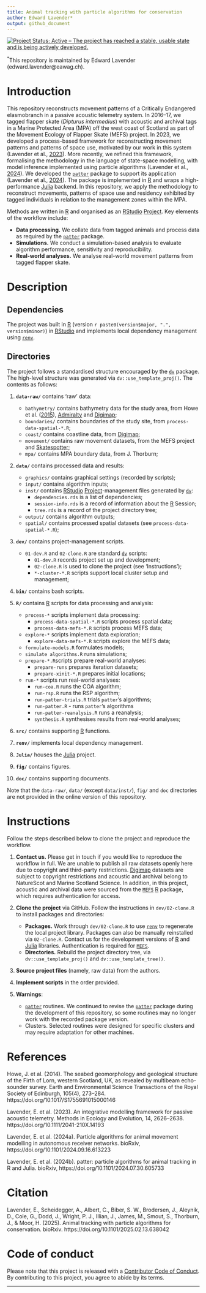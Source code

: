 ```yaml
---
title: Animal tracking with particle algorithms for conservation
author: Edward Lavender*
output: github_document
---
```


[![Project Status: Active -- The project has reached a stable, usable state and is being actively developed.](https://www.repostatus.org/badges/latest/active.svg)](https://www.repostatus.org/#active)

^\*^This repository is maintained by Edward Lavender (edward.lavender@eawag.ch).

# Introduction

This repository reconstructs movement patterns of a Critically Endangered elasmobranch in a passive acoustic telemetry system. In 2016--17, we tagged flapper skate (_Dipturus intermedius_) with acoustic and archival tags in a Marine Protected Area (MPA) off the west coast of Scotland as part of the Movement Ecology of Flapper Skate (MEFS) project. In 2023, we developed a process-based framework for reconstructing movement patterns and patterns of space use, motivated by our work in this system (Lavender et al., [2023](https://doi.org/10.1111/2041-210X.14193)). More recently, we refined this framework, formalising the methodology in the language of state-space modelling, with model inference implemented using particle algorithms (Lavender et al., [2024](https://doi.org/10.1101/2024.09.16.613223)). We developed the [`patter`](https://github.com/edwardlavender/patter) package to support its application (Lavender et al., [2024](https://doi.org/10.1101/2024.07.30.605733)). The package is implemented in [R](https://www.r-project.org/) and wraps a high-performance [Julia](http://julialang.org) backend. In this repository, we apply the methodology to reconstruct movements, patterns of space use and residency exhibited by tagged individuals in relation to the management zones within the MPA. 

Methods are written in [R](https://www.r-project.org/) and organised as an [RStudio](https://www.rstudio.com/) [Project](https://r4ds.had.co.nz/workflow-projects.html). Key elements of the workflow include:

* **Data processing.** We collate data from tagged animals and process data as required by the [`patter`](https://github.com/edwardlavender/patter) package. 
* **Simulations.** We conduct a simulation-based analysis to evaluate algorithm performance, sensitivity and reproducibility. 
* **Real-world analyses.** We analyse real-world movement patterns from tagged flapper skate. 

# Description

## Dependencies

The project was built in [R](https://www.r-project.org/) (version `r paste0(version$major, ".", version$minor)`) in [RStudio](https://www.rstudio.com/) and implements local dependency management using [`renv`](https://rstudio.github.io/renv/articles/renv.html). 

## Directories

The project follows a standardised structure encouraged by the [`dv`](https://github.com/edwardlavender/dv) package. The high-level structure was generated via `dv::use_template_proj()`. The contents as follows:

1.  **`data-raw/`** contains 'raw' data:

    -   `bathymetry/` contains bathymetry data for the study area, from Howe et al. ([2015](https://doi.org/10.1017/S1755691015000146)), [Admiralty](https://www.admiralty.co.uk/access-data/seabed-mapping) and  [Digimap](https://digimap.edina.ac.uk); 
    -   `boundaries/` contains boundaries of the study site, from `process-data-spatial-*.R`;
    -   `coast/` contains coastline data, from [Digimap](https://digimap.edina.ac.uk);
    -   `movement/` contains raw movement datasets, from the MEFS project and [Skatespotter](https://skatespotter.sams.ac.uk); 
    -   `mpa/` contains MPA boundary data, from J. Thorburn;
    <br/>

2.  **`data/`** contains processed data and results:

    -   `graphics/` contains graphical settings (recorded by scripts);
    -   `input/` contains algorithm inputs;
    -   `inst/` contains [RStudio](https://www.rstudio.com/) [Project](https://r4ds.had.co.nz/workflow-projects.html)-management files generated by [`dv`](https://github.com/edwardlavender/dv):
        -   `dependencies.rds` is a list of dependencies;
        -   `session-info.rds` is a record of information about the [R](https://www.r-project.org/) Session;
        -   `tree.rds` is a record of the project directory tree;
    -   `output/` contains algorithm outputs;
    -   `spatial/` contains processed spatial datasets (see `process-data-spatial-*.R`); <br/>

3.  **`dev/`** contains project-management scripts.

    -   `01-dev.R` and `02-clone.R` are standard [`dv`](https://github.com/edwardlavender/dv) scripts:
        -   `01-dev.R` records project set up and development;
        -   `02-clone.R` is used to clone the project (see 'Instructions');
        -   `*-cluster-*.R` scripts support local cluster setup and management;

4. **`bin/`** contains bash scripts.

5.  **`R/`** contains [R](https://www.r-project.org/) scripts for data processing and analysis:

    -   `process-*` scripts implement data processing:
        -   `process-data-spatial-*.R` scripts process spatial data;
        -   `process-data-mefs-*.R` scripts process MEFS data;
    -   `explore-*` scripts implement data exploration;
        -   `explore-data-mefs-*.R` scripts explore the MEFS data;
    -   `formulate-models.R` formulates models;
    -   `simulate algorithms.R` runs simulations;
    -   `prepare-*.R`scripts prepare real-world analyses:
        -   `prepare-runs` prepares iteration datasets;
        -   `prepare-xinit-*.R` prepares initial locations;
    -   `run-*` scripts run real-world analyses:
        -   `run-coa.R` runs the COA algorithm;
        -   `run-rsp.R` runs the RSP algorithm;
        -   `run-patter-trials.R` trials `patter`'s algorithms;
        -   `run-patter.R` - runs `patter`'s algorithms 
        -   `run-patter-reanalysis.R` runs a reanalysis;
        -   `synthesis.R` synthesises results from real-world analyses;

6. **`src/`** contains supporting [R](https://www.r-project.org/) functions.

7.  **`renv/`** implements local dependency management.

8. **`Julia/`** houses the [Julia](http://julialang.org) project. 

9.  **`fig/`** contains figures.

10.  **`doc/`** contains supporting documents.

Note that the `data-raw/`, `data/` (except `data/inst/`), `fig/` and `doc` directories are not provided in the online version of this repository.

# Instructions

Follow the steps described below to clone the project and reproduce the workflow.

1. **Contact us.** Please get in touch if you would like to reproduce the workflow in full. We are unable to publish all raw datasets openly here due to copyright and third-party restrictions. [Digimap](https://digimap.edina.ac.uk) datasets are subject to copyright restrictions and acoustic and archival belong to NatureScot and Marine Scotland Science. In addition, in this project, acoustic and archival data were sourced from the [`MEFS`](https://github.com/edwardlavender/MEFS) [R](https://www.r-project.org/) package, which requires authentication for access. 

2.  **Clone the project** via GitHub. Follow the instructions in `dev/02-clone.R` to install packages and directories:

    -   **Packages.** Work through `dev/02-clone.R` to use [`renv`](https://rstudio.github.io/renv/articles/renv.html) to regenerate the local project library. Packages can also be manually reinstalled via `02-clone.R`. Contact us for the development versions of [R](https://www.r-project.org/) and [Julia](http://julialang.org) libraries. Authentication is required for [`MEFS`](https://github.com/edwardlavender/MEFS). 
    -   **Directories.** Rebuild the project directory tree, via `dv::use_template_proj()` and `dv::use_template_tree()`.

3.  **Source project files** (namely, raw data) from the authors. 

4.  **Implement scripts** in the order provided. 

5. **Warnings**:

    * [`patter`](https://github.com/edwardlavender/patter) routines. We continued to revise the [`patter`](https://github.com/edwardlavender/patter) package during the development of this repository, so some routines may no longer work with the recorded package version. 
    * Clusters. Selected routines were designed for specific clusters and may require adaptation for other machines.  

# References

Howe, J. et al. (2014). The seabed geomorphology and geological structure of the Firth of Lorn, western Scotland, UK, as revealed by multibeam echo-sounder survey. Earth and Environmental Science Transactions of the Royal Society of Edinburgh, 105(4), 273–284. https://doi.org/10.1017/S1755691015000146

Lavender, E. et al. (2023). An integrative modelling framework for passive acoustic telemetry. Methods in Ecology and Evolution, 14, 2626–2638. https://doi.org/10.1111/2041-210X.14193

Lavender, E. et al. (2024a). Particle algorithms for animal movement modelling in autonomous receiver
networks. bioRxiv, https://doi.org/10.1101/2024.09.16.613223

Lavender, E. et al. (2024b). patter: particle algorithms for animal tracking in R and Julia. bioRxiv, https://doi.org/10.1101/2024.07.30.605733

# Citation

Lavender, E., Scheidegger, A., Albert, C., Biber, S. W., Brodersen, J., Aleynik, D., Cole, G., Dodd, J., Wright, P. J., Illian, J., James, M., Smout, S., Thorburn, J., & Moor, H. (2025). Animal tracking with particle algorithms for conservation. bioRxiv. https://doi.org/10.1101/2025.02.13.638042

# Code of conduct

Please note that this project is released with a [Contributor Code of Conduct](https://contributor-covenant.org/version/2/1/CODE_OF_CONDUCT.html). By contributing to this project, you agree to abide by its terms.

------------------------------------------------------------------------
